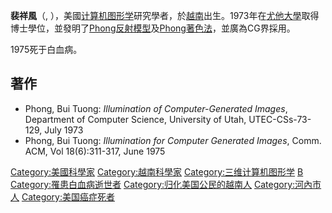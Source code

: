 {{unreferenced|time=2012-06-02T18:39:27+00:00}}
{{Infobox scientist
| name                    = 裴祥風<br/><small>{{lang|vi|Bùi Tường Phong}}</small>
| image                   = 
| image_size              = 
| caption                 = 
| birth_date              = {{birth date|1942|12|14}}
| birth_place             = {{French Indochina}}[[河內|河內]]
| death_date              = {{death year and age|1975|1942}}
| residence               = 
| citizenship             = 
| nationality             = {{US}}
| ethnicity               =
| field                   = [[資訊科學|資訊科學]]
| work_institutions       = 
| alma_mater              = [[犹他大学|犹他大学]]
| doctoral_advisor        = 
| doctoral_students       = 
| known_for               = [[Phong反射模型|Phong反射模型]]<br>[[Phong著色法|Phong著色法]]
| author_abbrev_bot       = 
| author_abbrev_zoo       = 
| prizes                  = 
| religion                = 
| footnotes               = 
}}
'''裴祥風'''（{{lang-vi|Bùi Tường Phong}}, {{bd|1942年|12月14日|1975年|7月|catIdx=Bùi Tường Phong}}），美國[[计算机图形学|计算机图形学]]研究學者，於[[越南|越南]]出生。1973年在[[犹他大学|尤他大學]]取得博士學位，並發明了[[Phong反射模型|Phong反射模型]]及[[Phong著色法|Phong著色法]]，並廣為CG界採用。

1975死于白血病。

== 著作 ==
* Phong, Bui Tuong: ''Illumination of Computer-Generated Images'', Department of Computer Science, University of Utah, UTEC-CSs-73-129, July 1973
* Phong, Bui Tuong: ''Illumination for Computer Generated Images'', Comm. ACM, Vol 18(6):311-317, June 1975

{{科學家小作品}}

{{DEFAULTSORT:Bùi Tường Phong}}
[[Category:美國科學家|Category:美國科學家]]
[[Category:越南科學家|Category:越南科學家]]
[[Category:三维计算机图形学|Category:三维计算机图形学]]
[[Category:猶他大學校友|B]]
[[Category:罹患白血病逝世者|Category:罹患白血病逝世者]]
[[Category:归化美国公民的越南人|Category:归化美国公民的越南人]]
[[Category:河內市人|Category:河內市人]]
[[Category:美国癌症死者|Category:美国癌症死者]]